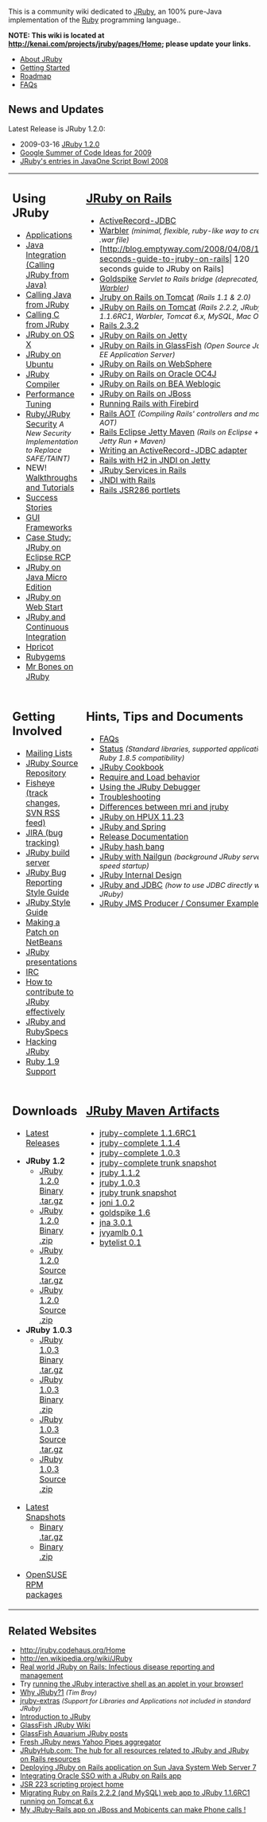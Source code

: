 This is a community wiki dedicated to [http://jruby.org JRuby], an 100% pure-Java implementation of the [http://www.ruby-lang.org/en Ruby] programming language..

'''NOTE: This wiki is located at http://kenai.com/projects/jruby/pages/Home; please update your links.'''

* [[About JRuby]]
* [[Getting Started]]
* [[Roadmap]]
* [[FAQs]]

==News and Updates==
Latest Release is JRuby 1.2.0:
* 2009-03-16 [[JRuby 1_2_0|JRuby 1.2.0]]
* [[GSoC_2009|Google Summer of Code Ideas for 2009]]
* [[Script Bowl 2008|JRuby's entries in JavaOne Script Bowl 2008]]

<table width="100%" cellpadding="10">
<tr valign="top">
<td>

==Using JRuby==

* [[Applications]]
* [[Java Integration | Java Integration (Calling JRuby from Java)]]
* [[Calling Java from JRuby]]
* [[Calling C from JRuby]]
* [[JRuby on OS X]]
* [[JRuby on Ubuntu]]
* [[JRuby Compiler]]
* [[Performance Tuning]]
* [[Ruby_JRuby Security|Ruby/JRuby Security]] <span style="font-size:90%; font-style:italic">A New Security Implementation to Replace SAFE/TAINT)</span>
* NEW! [[Walkthroughs and Tutorials]]
* [[Success Stories]]
* [[GUI Frameworks]]
* [[Case_Study_JRuby on Eclipse RCP|Case Study: JRuby on Eclipse RCP]]
* [[JRuby on Java Micro Edition]]
* [[JRuby on Web Start]]
* [[JRuby and Continuous Integration]]
* [[Hpricot]]
* [[Rubygems]]
* [http://epirsch.blogspot.com/2008/10/making-mr-bones-work-with-jruby.html Mr Bones on JRuby]
</td>
<td>

==[[JRuby on Rails]]==
* [[ActiveRecord-JDBC]]
* [[Warbler]] <span style="font-size:90%; font-style:italic">(minimal, flexible, ruby-like way to create .war file)</span>
* [http://blog.emptyway.com/2008/04/08/120-seconds-guide-to-jruby-on-rails| 120 seconds guide to JRuby on Rails]
* [[Goldspike]] <span style="font-size:90%; font-style:italic">Servlet to Rails bridge (deprecated, see [[Warbler]])</span>
* [[Jruby on Rails on Tomcat]] <span style="font-size:90%; font-style:italic">(Rails 1.1 & 2.0)</span>
* [http://atalks.prokhorenko.us/2009/02/ruby-on-rails-application-migrating.html JRuby on Rails on Tomcat] <span style="font-size:90%; font-style:italic">(Rails 2.2.2, JRuby 1.1.6RC1, Warbler, Tomcat 6.x, MySQL, Mac OS X)</span>
* [[Rails_2_3_2|Rails 2.3.2]]
* [[JRuby on Rails on Jetty]]
* [[JRuby on Rails in GlassFish]] <span style="font-size:90%; font-style:italic">(Open Source Java EE Application Server)</span>
* [[JRuby on Rails on WebSphere]]
* [http://wiki.oracle.com/page/JRuby+on+Rails%3A+Deploying+to+Oracle+Containers+for+Java+EE+%28OC4J%29 JRuby on Rails on Oracle OC4J]
* [[JRuby on Rails on BEA Weblogic]]
* [http://oddthesis.org/theses/jboss-rails JRuby on Rails on JBoss]
* [[Running Rails with Firebird]]
* [[Rails AOT]] <span style="font-size:90%; font-style:italic">(Compiling Rails' controllers and models AOT)</span>
* [[Rails Eclipse Jetty Maven]] <span style="font-size:90%; font-style:italic">(Rails on Eclipse + Run Jetty Run + Maven)</span>
* [http://kofno.wordpress.com/2008/04/23/writing-an-activerecord-jdbc-adapter/ Writing an ActiveRecord-JDBC adapter]
* [[Rails with H2 in JNDI on Jetty]]
* [http://blarg.slackworks.com/posts/jruby-service-in-rails JRuby Services in Rails]
* [http://blarg.slackworks.com/posts/jndi-with-rails JNDI with Rails]
* [[Rails JSR286 portlets]]
</td>

<td>

==JRuby on ...==
* [[JRuby Rack|JRuby-Rack]] <span style="font-size:90%; font-style:italic">(Servlet to Rails bridge, plus other Ruby web frameworks)</span>
* [[Merb|Merb]]
* [[Merb debugging with Netbeans 6_5|Merb Netbeans Debugging]]
* [[DataMapper|DataMapper]]
* [[Mentawai]] <span style="font-size:90%; font-style:italic">A Java web framework fully supporting Ruby through JRuby</span>
* [[Radiant_CMS|Radiant CMS]]
* [[RCov | RCov coverage tool]]
* [[Sparrow]] <span style="font-size:90%; font-style:italic">A JMS client for messaging based on JRuby</span>
</td>
</tr>

<tr valign="top">
<td>

==Getting Involved==

* [[Mailing Lists]]
* [http://svn.codehaus.org/jruby JRuby Source Repository]
* [http://svn.jruby.codehaus.org Fisheye (track changes, SVN RSS feed)]
* [http://jira.codehaus.org/browse/JRUBY JIRA (bug tracking)]
* [http://jruby.thresher.com/ JRuby build server]
* [[JRuby Bug Reporting Style Guide]]
* [[JRuby Style Guide]]
* [[Making a Patch on NetBeans]]
* [[JRuby presentations]]
* [[IRC]]
* [http://blog.emptyway.com/2008/03/27/how-to-contribute-to-jruby-effectively How to contribute to JRuby effectively]
* [[JRuby and RubySpecs]]
* [[Hacking JRuby]]
* [[Ruby 1_9 Support|Ruby 1.9 Support]]
</td>

<td>

==Hints, Tips and Documents==

* [[FAQs]]
* [[Status]]  <span style="font-size:90%; font-style:italic">(Standard libraries, supported applications, Ruby 1.8.5 compatibility)</span>
* [[JRuby Cookbook]]
* [[Require and Load behavior]]
* [[Using the JRuby Debugger]]
* [[Troubleshooting]]
* [[Differences between mri and jruby]]
* [[JRuby on HPUX 11_23|JRuby on HPUX 11.23]]
* [[Spring | JRuby and Spring]]
* [[Release Documentation]]
* [[JRuby hash bang]]
* [[JRuby with Nailgun]]  <span style="font-size:90%; font-style:italic">(background JRuby server to speed startup)</span>
* [[JRuby Internal Design]]
* [[JDBC | JRuby and JDBC]] <span style="font-size:90%; font-style:italic">(how to use JDBC directly within JRuby)</span>
* [http://blog.dberg.org/2008/07/jms-jruby-producer-and-consumer.html JRuby JMS Producer / Consumer Example]
</td>

<td>

==Specifications==

* [[Compiler Packaging and Pathing]]
* [[Compiler Name Mangling]]
* [[JIT Compiler]]
* [[Static Compiler]]
* [[Classpath and Load Path]]
</td>

</tr>

<tr valign="top">
<td>

==Downloads==

* [http://dist.codehaus.org/jruby Latest Releases]

* '''JRuby 1.2'''
** [http://dist.codehaus.org/jruby/1.2.0/jruby-bin-1.2.0.tar.gz JRuby 1.2.0 Binary .tar.gz]
** [http://dist.codehaus.org/jruby/1.2.0/jruby-bin-1.2.0.zip    JRuby 1.2.0 Binary .zip]
** [http://dist.codehaus.org/jruby/1.2.0/jruby-src-1.2.0.tar.gz JRuby 1.2.0 Source .tar.gz]
** [http://dist.codehaus.org/jruby/1.2.0/jruby-src-1.2.0.zip    JRuby 1.2.0 Source .zip]
* '''JRuby 1.0.3'''
** [http://dist.codehaus.org/jruby/jruby-bin-1.0.3.tar.gz JRuby 1.0.3 Binary .tar.gz]
** [http://dist.codehaus.org/jruby/jruby-bin-1.0.3.zip    JRuby 1.0.3 Binary .zip]
** [http://dist.codehaus.org/jruby/jruby-src-1.0.3.tar.gz JRuby 1.0.3 Source .tar.gz]
** [http://dist.codehaus.org/jruby/jruby-src-1.0.3.zip    JRuby 1.0.3 Source .zip]

* [http://jruby.thresher.com/download/JRUBY-TRSNAPINST/artifacts/latest Latest Snapshots]
** [http://jruby.thresher.com/download/JRUBY-TRSNAPINST/artifacts/latest/jruby-bin-snapshot-tar Binary .tar.gz]
** [http://jruby.thresher.com/download/JRUBY-TRSNAPINST/artifacts/latest/jruby-bin-snapshot-zip Binary .zip]

* [http://software.opensuse.org/search?baseproject=ALL&p=1&q=jruby OpenSUSE RPM packages]
</td>

<td>

==[http://repository.codehaus.org/org/jruby/ JRuby Maven Artifacts]==

* [http://repository.codehaus.org/org/jruby/jruby-complete/1.1.6RC1/jruby-complete-1.1.6RC1.jar jruby-complete 1.1.6RC1]
* [http://repository.codehaus.org/org/jruby/jruby-complete/1.1.4/jruby-complete-1.1.4.jar jruby-complete 1.1.4]
* [http://repository.codehaus.org/org/jruby/jruby-complete/1.0.3/jruby-complete-1.0.3.jar jruby-complete 1.0.3]
* [http://snapshots.repository.codehaus.org/org/jruby/jruby-complete/TRUNK-SNAPSHOT jruby-complete trunk snapshot]
* [http://repository.codehaus.org/org/jruby/jruby/1.1.2/jruby-1.1.2.jar jruby 1.1.2]
* [http://repository.codehaus.org/org/jruby/jruby/1.0.3/jruby-1.0.3.jar jruby 1.0.3]
* [http://snapshots.repository.codehaus.org/org/jruby/jruby/TRUNK-SNAPSHOT jruby trunk snapshot]
* [http://repository.codehaus.org/org/jruby/joni/joni/1.0.2/joni-1.0.2.jar joni 1.0.2]
* [http://repository.codehaus.org/org/jruby/extras/goldspike/1.6/goldspike-1.6.jar goldspike 1.6]
* [http://repository.codehaus.org/org/jruby/extras/jna/3.0.1/jna-3.0.1.jar jna 3.0.1]
* [http://repository.codehaus.org/org/jruby/extras/jvyamlb/0.1/jvyamlb-0.1.jar jvyamlb 0.1]
* [http://repository.codehaus.org/org/jruby/extras/bytelist/0.1/bytelist-0.1.jar bytelist 0.1]

</td>


<td>
== Evangelism ==
* [[Benchmarks]]

</td>

</tr>
</table>

==Related Websites==

* http://jruby.codehaus.org/Home
* http://en.wikipedia.org/wiki/JRuby
* [http://www.infoq.com/news/2008/05/csi-disease-management-jruby Real world JRuby on Rails: Infectious disease reporting and management]
* Try [http://kessel.ilrt.bris.ac.uk/~pldms/2006/12/jruby-applet.html running the JRuby interactive shell as an applet in your browser!]
* [http://www.tbray.org/ongoing/When/200x/2006/08/17/JRuby Why JRuby?][http://www.usome.com] <span style="font-size:90%; font-style:italic">(Tim Bray)</span>
* [http://rubyforge.org/projects/jruby-extras jruby-extras] <span style="font-size:90%; font-style:italic">(Support for Libraries and Applications not included in standard JRuby)</span>
* [http://www.ociweb.com/jnb/jnbApr2007.html Introduction to JRuby]
* [http://wiki.glassfish.java.net/Wiki.jsp?page=JRuby GlassFish JRuby Wiki]
* [http://blogs.sun.com/theaquarium/tags/jruby GlassFish Aquarium JRuby posts]
* [http://pipes.yahoo.com/pipes/pipe.info?_id=oCCxOv9w3BGq_aM_1vC6Jw Fresh JRuby news Yahoo Pipes aggregator]
* [http://www.jrubyhub.com JRubyHub.com: The hub for all resources related to JRuby and JRuby on Rails resources]
* [http://blogs.sun.com/sabada/entry/deploying_jruby_on_rails_war Deploying JRuby on Rails application on Sun Java System Web Server 7]
* [http://wiki.oracle.com/page/JRuby+on+Rails%3A+Oracle+SSO+Integration Integrating Oracle SSO with a JRuby on Rails app]
* [https://scripting.dev.java.net/ JSR 223 scripting project home]
* [http://atalks.prokhorenko.us/2009/02/ruby-on-rails-application-migrating.html Migrating Ruby on Rails 2.2.2 (and MySQL) web app to JRuby 1.1.6RC1 running on Tomcat 6.x]
* [http://jeanderuelle.blogspot.com/2009/03/my-jruby-rails-app-on-jboss-can-make.html My JRuby-Rails app on JBoss and Mobicents can make Phone calls !]
